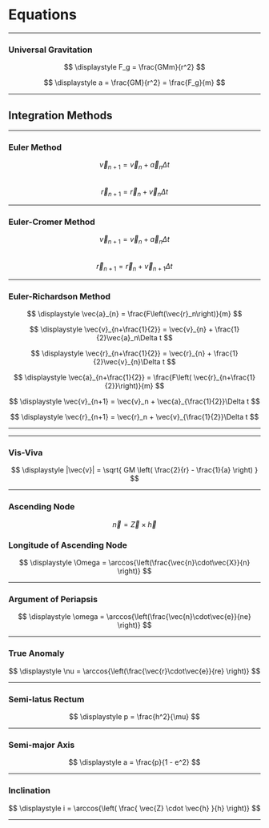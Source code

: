 

<title>Equations</title>

<div className='prose mx-auto my-12 prose-headings:mt-1 prose-headings:mb-2 prose-hr:my-2 prose-h5:font-medium prose-img:mx-auto'>

# Equations  


---
### Universal Gravitation
$$ \displaystyle F_g = \frac{GMm}{r^2} $$

$$ \displaystyle a = \frac{GM}{r^2} = \frac{F_g}{m} $$

---  

## Integration Methods

---

### Euler Method

$$ \displaystyle \vec{v}_{n+1} = \vec{v}_n + \vec{a}_n\Delta t $$  
$$ \displaystyle \vec{r}_{n+1} = \vec{r}_n + \vec{v}_n\Delta t $$

---

### Euler-Cromer Method 

$$ \displaystyle \vec{v}_{n+1} = \vec{v}_n + \vec{a}_n\Delta t $$  
$$ \displaystyle \vec{r}_{n+1} = \vec{r}_n + \vec{v}_{n+1}\Delta t $$

---

### Euler-Richardson Method

$$ \displaystyle \vec{a}_{n} = \frac{F\left(\vec{r}_n\right)}{m} $$  

$$ \displaystyle \vec{v}_{n+\frac{1}{2}} = \vec{v}_{n} + \frac{1}{2}\vec{a}_n\Delta t $$  

$$ \displaystyle \vec{r}_{n+\frac{1}{2}} = \vec{r}_{n} + \frac{1}{2}\vec{v}_{n}\Delta t $$

$$ \displaystyle \vec{a}_{n+\frac{1}{2}} = \frac{F\left( \vec{r}_{n+\frac{1}{2}}\right)}{m} $$ 


$$ \displaystyle \vec{v}_{n+1} = \vec{v}_n + \vec{a}_{\frac{1}{2}}\Delta t $$  

$$ \displaystyle \vec{r}_{n+1} = \vec{r}_n + \vec{v}_{\frac{1}{2}}\Delta t $$

---

---
### Vis-Viva

$$ \displaystyle |\vec{v}| = \sqrt{ GM \left( \frac{2}{r} - \frac{1}{a} \right) } $$

---
### Ascending Node

$$ \displaystyle \vec{n} = \vec{Z} \times \vec{h} $$

### Longitude of Ascending Node


$$ \displaystyle \Omega = \arccos{\left(\frac{\vec{n}\cdot\vec{X}}{n}  \right)} $$

---
### Argument of Periapsis


$$ \displaystyle \omega = \arccos{\left(\frac{\vec{n}\cdot\vec{e}}{ne}  \right)} $$

--- 
### True Anomaly

$$ \displaystyle \nu = \arccos{\left(\frac{\vec{r}\cdot\vec{e}}{re}  \right)} $$

---
### Semi-latus Rectum

$$ \displaystyle p = \frac{h^2}{\mu} $$

---
### Semi-major Axis

$$ \displaystyle a = \frac{p}{1 - e^2} $$

---
### Inclination

$$ \displaystyle i = \arccos{\left( \frac{ \vec{Z} \cdot \vec{h} }{h} \right)} $$

---



</div>
